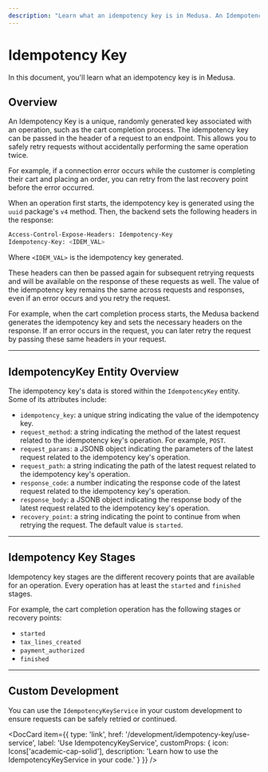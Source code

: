 ```yaml
---
description: "Learn what an idempotency key is in Medusa. An Idempotency Key is a unique key associated with an operation that allows you to safely retry requests."
---
```



# Idempotency Key

In this document, you'll learn what an idempotency key is in Medusa.

## Overview

An Idempotency Key is a unique, randomly generated key associated with an operation, such as the cart completion process. The idempotency key can be passed in the header of a request to an endpoint. This allows you to safely retry requests without accidentally performing the same operation twice.

For example, if a connection error occurs while the customer is completing their cart and placing an order, you can retry from the last recovery point before the error occurred.

When an operation first starts, the idempotency key is generated using the `uuid` package's `v4` method. Then, the backend sets the following headers in the response:

```bash
Access-Control-Expose-Headers: Idempotency-Key
Idempotency-Key: <IDEM_VAL>
```

Where `<IDEM_VAL>` is the idempotency key generated.

These headers can then be passed again for subsequent retrying requests and will be available on the response of these requests as well. The value of the idempotency key remains the same across requests and responses, even if an error occurs and you retry the request.

For example, when the cart completion process starts, the Medusa backend generates the idempotency key and sets the necessary headers on the response. If an error occurs in the request, you can later retry the request by passing these same headers in your request.

---

## IdempotencyKey Entity Overview

The idempotency key's data is stored within the `IdempotencyKey` entity. Some of its attributes include:

- `idempotency_key`: a unique string indicating the value of the idempotency key.
- `request_method`: a string indicating the method of the latest request related to the idempotency key's operation. For example, `POST`.
- `request_params`: a JSONB object indicating the parameters of the latest request related to the idempotency key's operation.
- `request_path`: a string indicating the path of the latest request related to the idempotency key's operation.
- `response_code`: a number indicating the response code of the latest request related to the idempotency key's operation.
- `response_body`: a JSONB object indicating the response body of the latest request related to the idempotency key's operation.
- `recovery_point`: a string indicating the point to continue from when retrying the request. The default value is `started`.

---

## Idempotency Key Stages

Idempotency key stages are the different recovery points that are available for an operation. Every operation has at least the `started` and `finished` stages.

For example, the cart completion operation has the following stages or recovery points:

- `started`
- `tax_lines_created`
- `payment_authorized`
- `finished`

---

## Custom Development

You can use the `IdempotencyKeyService` in your custom development to ensure requests can be safely retried or continued.

<DocCard item={{
  type: 'link',
  href: '/development/idempotency-key/use-service',
  label: 'Use IdempotencyKeyService',
  customProps: {
    icon: Icons['academic-cap-solid'],
    description: 'Learn how to use the IdempotencyKeyService in your code.'
  }
}} />
